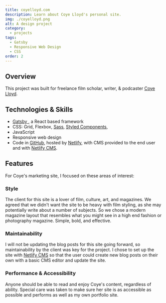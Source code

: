 ```yaml
---
title: coyelloyd.com
description: Learn about Coye Lloyd's personal site.
img: ./coyelloyd.png
alt: A design project
category:
  - projects
tags:
  - Gatsby
  - Responsive Web Design
  - CSS
order: 2
---
```


## Overview

This project was built for freelance film scholar, writer, & podcaster <a href="https://coyelloyd.com/" target="_blank" rel="noopener">
Coye Lloyd</a>.

## Technologies & Skills

- <a href="https://www.gatsbyjs.com/" target="_blank" rel="noopener">
    Gatsby
  </a>
  , a React based framework
- CSS: Grid, Flexbox, <a href="https://sass-lang.com/" target="_blank" rel="noopener">Sass</a>, <a href="https://styled-components.com/" target="_blank" rel="noopener">Styled Components</a>,
- JavaScript
- Responsive web design
- Code in <a href="https://github.com/z336/portfolio" target="_blank" rel="noopener">GitHub</a>, hosted by <a href="https://www.netlify.com/" target="_blank" rel="noopener">Netlify</a>, with CMS provided to the end user and with <a href="https://www.netlifycms.org/" target="_blank" rel="noopener">Netlify CMS</a>.

## Features

For Coye's marketing site, I focused on these areas of interest:

### Style

The client for this site is a lover of film, culture, art, and magazines. We agreed that we didn't want the site to be heavy with film styling, as she may potentially write about a number of subjects. So we chose a modern magazine layout that resembles what you might see in a high end fashion or photography magazine. Simple, bold, and effective.

### Maintainability

I will not be updating the blog posts for this site going forward, so maintainability by the client was key for the project. I chose to set up the site with <a href="https://www.netlifycms.org/" target="_blank" rel="noopener">Netlify CMS</a> so that the user could create new blog posts on their own with a basic CMS editor and update the site.

### Performance & Accessibility

Anyone should be able to read and enjoy Coye's content, regardless of ability. Special care was taken to make sure her site is as accessible as possible and performs as well as my own portfolio site.
